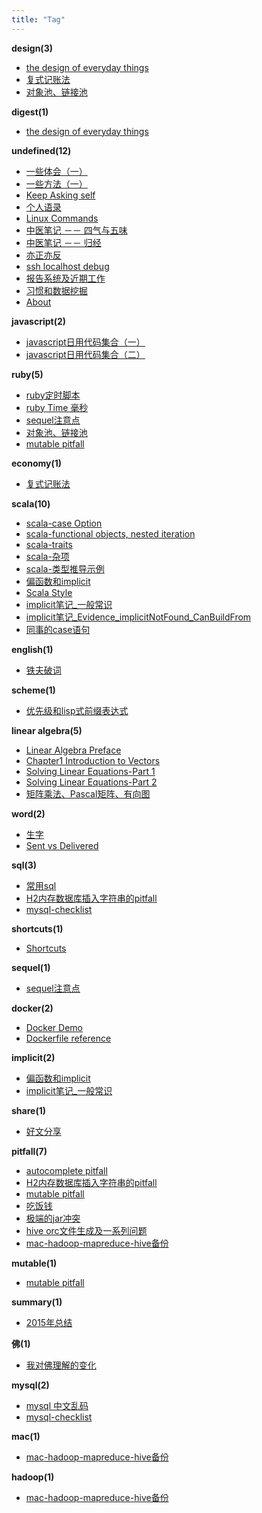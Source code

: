 ```yaml
---
title: "Tag"
---
```


**design(3)**

* [the design of everyday things](2015-05-10-the_design_of_everyday_things.html)
* [复式记账法](2015-05-11-复式记账法.html)
* [对象池、链接池](2015-11-20-object_pool.html)

**digest(1)**

* [the design of everyday things](2015-05-10-the_design_of_everyday_things.html)

**undefined(12)**

* [一些体会（一）](2015-05-10-一些体会（一）.html)
* [一些方法（一）](2015-05-10-一些方法（一）.html)
* [Keep Asking self](2015-06-03-keep-asking-self.html)
* [个人语录](2015-07-09-个人语录.html)
* [Linux Commands](2015-07-28-linux_commands.html)
* [中医笔记 －－ 四气与五味](2016-01-02-中药笔记－四气与五味.html)
* [中医笔记 －－ 归经](2016-01-02-中药笔记－归经.html)
* [亦正亦反](2016-01-02-亦正亦反.html)
* [ssh localhost debug](2016-07-28-一次ssh_localhost.html)
* [报告系统及近期工作](2016-11-05-报告系统及近期工作.html)
* [习惯和数据挖掘](2016-11-11-习惯和数据挖掘.html)
* [About](about.html)

**javascript(2)**

* [javascript日用代码集合（一）](2015-05-11-javascript日用代码集合（一）.html)
* [javascript日用代码集合（二）](2015-06-09-javascript日用代码集合（二）.html)

**ruby(5)**

* [ruby定时脚本](2015-05-11-ruby定时脚本.html)
* [ruby Time 毫秒](2015-05-26-ruby_time注意点.html)
* [sequel注意点](2015-07-14-sequel注意点.html)
* [对象池、链接池](2015-11-20-object_pool.html)
* [mutable pitfall](2016-01-20-mutable_pitfall.html)

**economy(1)**

* [复式记账法](2015-05-11-复式记账法.html)

**scala(10)**

* [scala-case Option](2015-05-15-scala-case_Option.html)
* [scala-functional objects, nested iteration](2015-05-15-scala-functional_objects,_nested_iteration.html)
* [scala-traits](2015-05-15-scala-traits.html)
* [scala-杂项](2015-05-15-scala-杂项.html)
* [scala-类型推导示例](2015-05-20-scala-类型推导示例.html)
* [偏函数和implicit](2015-07-29-偏函数和implicit.html)
* [Scala Style](2015-07-30-scala_style.html)
* [implicit笔记_一般常识](2015-10-20-implicit笔记_一般常识.html)
* [implicit笔记_Evidence_implicitNotFound_CanBuildFrom](2015-10-22-implicit笔记_Evidence_implicitNotFound_CanBuildFrom.html)
* [同事的case语句](2015-11-04-同事的case语句.html)

**english(1)**

* [铁夫破词](2015-05-16-铁夫破词.html)

**scheme(1)**

* [优先级和lisp式前缀表达式](2015-05-21-优先级和lisp式前缀表达式.html)

**linear algebra(5)**

* [Linear Algebra Preface](2015-06-07-linear-algebra-preface.html)
* [Chapter1 Introduction to Vectors](2015-06-08-Chapter_1_Introduction_to_Vectors.html)
* [Solving Linear Equations-Part 1](2015-06-16-Solving_Linear_Equations-Part_1.html)
* [Solving Linear Equations-Part 2](2015-06-30-Solving_Linear_Equations-Part_2.html)
* [矩阵乘法、Pascal矩阵、有向图](2015-08-08-矩阵乘法、Pascal矩阵、有向图.html)

**word(2)**

* [生字](2015-06-26-生字.html)
* [Sent vs Delivered](2016-01-13-send_vs_deliver.html)

**sql(3)**

* [常用sql](2015-07-02-常用sql.html)
* [H2内存数据库插入字符串的pitfall](2016-01-14-h2_sql_pitfall.html)
* [mysql-checklist](2016-11-12-mysql-checklist.html)

**shortcuts(1)**

* [Shortcuts](2015-07-09-shortcuts.html)

**sequel(1)**

* [sequel注意点](2015-07-14-sequel注意点.html)

**docker(2)**

* [Docker Demo](2015-07-28-docker_demo.html)
* [Dockerfile reference](2015-07-29-dockerfile_ref.html)

**implicit(2)**

* [偏函数和implicit](2015-07-29-偏函数和implicit.html)
* [implicit笔记_一般常识](2015-10-20-implicit笔记_一般常识.html)

**share(1)**

* [好文分享](2015-08-16-share-doc.html)

**pitfall(7)**

* [autocomplete pitfall](2015-10-29-autocomplete_pitfall.html)
* [H2内存数据库插入字符串的pitfall](2016-01-14-h2_sql_pitfall.html)
* [mutable pitfall](2016-01-20-mutable_pitfall.html)
* [吃饭钱](2016-03-08-吃饭钱.html)
* [极端的jar冲突](2016-11-17-极端的jar冲突.html)
* [hive orc文件生成及一系列问题](2016-11-19-hive-orc文件生成及一系列问题.html)
* [mac-hadoop-mapreduce-hive备份](mac-hadoop-mapreduce-hive备份.html)

**mutable(1)**

* [mutable pitfall](2016-01-20-mutable_pitfall.html)

**summary(1)**

* [2015年总结](2016-01-24-2015年总结.html)

**佛(1)**

* [我对佛理解的变化](2016-01-27-my_opinion_on_buddha.html)

**mysql(2)**

* [mysql 中文乱码](2016-11-05-mysql-中文乱码.html)
* [mysql-checklist](2016-11-12-mysql-checklist.html)

**mac(1)**

* [mac-hadoop-mapreduce-hive备份](mac-hadoop-mapreduce-hive备份.html)

**hadoop(1)**

* [mac-hadoop-mapreduce-hive备份](mac-hadoop-mapreduce-hive备份.html)
